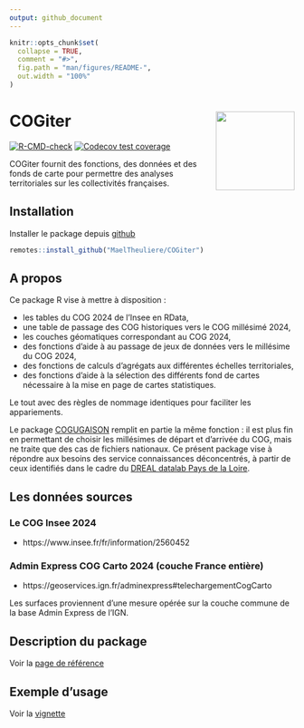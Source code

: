 ```yaml
---
output: github_document
---
```


<!-- README.md is generated from README.Rmd. Please edit that file -->

```r
knitr::opts_chunk$set(
  collapse = TRUE,
  comment = "#>",
  fig.path = "man/figures/README-",
  out.width = "100%"
)
```

# COGiter <img src='man/figures/logo.png' align="right" height="139" />

<!-- badges: start -->
[![R-CMD-check](https://github.com/MaelTheuliere/COGiter/workflows/R-CMD-check/badge.svg)](https://github.com/MaelTheuliere/COGiter/actions)
[![Codecov test coverage](https://codecov.io/gh/MaelTheuliere/COGiter/branch/master/graph/badge.svg)](https://codecov.io/gh/MaelTheuliere/COGiter?branch=master)
<!-- badges: end -->

COGiter fournit des fonctions, des données et des fonds de carte pour permettre des analyses territoriales sur les collectivités françaises.

## Installation

Installer le package depuis [github](https://github.com/) 

``` r
remotes::install_github("MaelTheuliere/COGiter")
```

## A propos

Ce package R vise à mettre à disposition : 

- les tables du COG 2024 de l'Insee en RData,
- une table de passage des COG historiques vers le COG millésimé 2024,
- les couches géomatiques correspondant au COG 2024,
- des fonctions d'aide à au passage de jeux de données vers le millésime du COG 2024,  
- des fonctions de calculs d'agrégats aux différentes échelles territoriales,  
- des fonctions d'aide à la sélection des différents fond de cartes nécessaire à la mise en page de cartes statistiques.

Le tout avec des règles de nommage identiques pour faciliter les appariements.

Le package [COGUGAISON](https://github.com/antuki/COGugaison) remplit en partie la même fonction : il est plus fin en permettant de choisir les millésimes de départ et d'arrivée du COG, mais ne traite que des cas de fichiers nationaux. 
Ce présent package vise à répondre aux besoins des service connaissances déconcentrés, à partir de ceux identifiés dans le cadre du [DREAL datalab Pays de la Loire](http://www.pays-de-la-loire.developpement-durable.gouv.fr/dreal-centre-de-service-de-la-donnee-r1957.html).

## Les données sources

### Le COG Insee 2024

- https://www.insee.fr/fr/information/2560452

### Admin Express COG Carto 2024 (couche France entière)

- https://geoservices.ign.fr/adminexpress#telechargementCogCarto  

Les surfaces proviennent d'une mesure opérée sur la couche commune de la base Admin Express de l'IGN.

## Description du package

Voir la [page de référence](https://maeltheuliere.github.io/COGiter/reference/index.html)

## Exemple d'usage

Voir la [vignette](https://maeltheuliere.github.io/COGiter/articles/cogiter.html)

